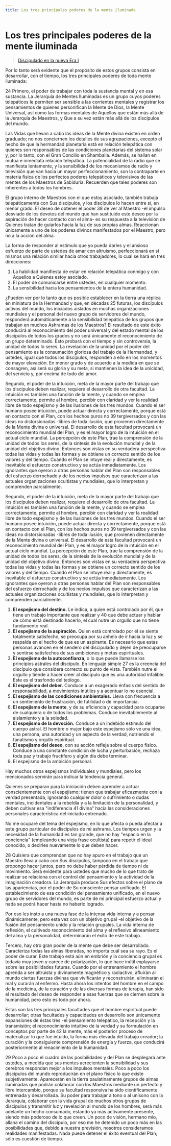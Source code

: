 ```yaml
---
title: Los tres principales poderes de la mente iluminada
---
```


# Los tres principales poderes de la mente iluminada

> [Discipulado en la nueva Era I](/discipulado-nueva-era-I/charlas-a-los-discipulos-3#en24)

Por lo tanto será evidente que el propósito de estos grupos consista en desarrollar, con el tiempo, los tres principales poderes de toda mente iluminada:

<p><Pin lang="en">24</Pin> Primero, el poder de trabajar con toda la sustancia mental y en esa sustancia. La Jerarquía de Mentes Iluminadas es un grupo cuyos poderes telepáticos le permiten ser sensible a las corrientes mentales y registrar los pensamientos de quienes personifican la Mente de Dios, la Mente Universal, así como las formas mentales de Aquellos que están más allá de la Jerarquía de Maestros, y Que a su vez están más allá de los discípulos del mundo.</p>

Las Vidas que llevan a cabo las ideas de la Mente divina existen en orden graduado; no nos conciernen los detalles de sus agrupaciones, excepto el hecho de que la hermandad planetaria está en relación telepática con quienes son responsables de las condiciones planetarias del sistema solar y, por lo tanto, con el Gran Concilio en Shamballa. Además, se hallan en mutua e inmediata relación telepática. La potencialidad de la radio que se manifiesta lentamente, y la sensibilidad de los mecanismos de radio y televisión que van hacia un mayor perfeccionamiento, son la contraparte en materia física de los perfectos poderes telepáticos y televisivos de las mentes de los Maestros de Sabiduría. Recuerden que tales poderes son inherentes a todos los hombres.

El grupo interno de Maestros con el que estoy asociado, también trabaja telepáticamente con Sus discípulos, y los discípulos lo hacen entre sí, en menor grado. El deseo de obtener el poder <Pin lang="es">38</Pin> de ver al Maestro -el impulso desviado de los devotos del mundo que han sustituido este deseo por la aspiración de hacer contacto con el alma- es su respuesta a la televisión de Quienes tratan de guiarlos hacia la luz de sus propias almas. Reaccionan únicamente a uno de los poderes divinos manifestados por el Maestro, pero no a la acción del alma.

La forma de responder al estímulo que yo pueda darles y el ansioso esfuerzo de parte de ustedes de amar con altruismo, perfeccionará en sí mismos una relación similar hacia otros trabajadores, lo cual se hará en tres direcciones:

1. La habilidad manifiesta de estar en relación telepática conmigo y con Aquellos a Quienes estoy asociado.
2. El poder de comunicarse entre ustedes, en cualquier momento.
3. La sensibilidad hacia los pensamientos de la entera humanidad.

¿Pueden ver por lo tanto que es posible establecer en la tierra una réplica en miniatura de la Hermandad y que, en décadas <Pin lang="en">25</Pin> futuras, los discípulos activos del mundo, los iniciados aislados en muchas organizaciones mundiales y el personal del nuevo grupo de servidores del mundo, responderá automáticamente a la sensibilidad telepática de los grupos que trabajan en muchos Ashramas de los Maestros? El resultado de este éxito conducirá al reconocimiento del poder universal y del estado mental de los discípulos de todos los grados y no será únicamente el reconocimiento de un grupo determinado. Esto probará con el tiempo y sin controversia, la unidad de todos lo seres. La revelación de la unidad por el poder del pensamiento es la consumación gloriosa del trabajo de la Hermandad, y ustedes, igual que todos los discípulos, responden a ello en los momentos de mayor elevación. En menor grado y de acuerdo a la medida en que se consagren, así será su gloria y su meta, si mantienen la idea de la unicidad, del servicio y, por encima de todo del amor.

Segundo, el poder de la intuición, meta de la mayor parte del trabajo que los discípulos deben realizar, requiere el desarrollo de otra facultad. La intuición es también una función de la mente, y cuando se emplea correctamente, permite al hombre, percibir con claridad y ver la realidad libre de todo espejismo y de las ilusiones de los tres mundos. Cuando el ser humano posee intuición, puede actuar directa y correctamente, porque está en contacto con el Plan, con los hechos puros no <Pin lang="es">39</Pin> tergiversados y con las ideas no distorsionadas -libres de toda ilusión, que provienen directamente de la Mente divina o universal. El desarrollo de esta facultad provocará un reconocimiento mundial del Plan, y es el mayor logro de la intuición en el actual ciclo mundial. La percepción de este Plan, trae la comprensión de la unidad de todos los seres, de la síntesis de la evolución mundial y de la unidad del objetivo divino. Entonces son vistas en su verdadera perspectiva todas las vidas y todas las formas y se obtiene un correcto sentido de los valores y del tiempo. Cuando el Plan se intuye real y directamente, es inevitable el esfuerzo constructivo y se actúa inmediatamente. Los ignorantes que oyeron a otras personas hablar del Plan son responsables del esfuerzo derrochado y de los necios impulsos que caracterizan a las actuales organizaciones ocultistas y mundiales, que lo interpretan y comprenden parcialmente.

<p>Segundo, el poder de la intuición, meta de la mayor parte del trabajo que los discípulos deben realizar, requiere el desarrollo de otra facultad. La intuición es también una función de la mente, y cuando se emplea correctamente, permite al hombre, percibir con claridad y ver la realidad libre de todo espejismo y de las ilusiones de los tres mundos. Cuando el ser humano posee intuición, puede actuar directa y correctamente, porque está en contacto con el Plan, con los hechos puros no <Pin lang="es">39</Pin> tergiversados y con las ideas no distorsionadas -libres de toda ilusión, que provienen directamente de la Mente divina o universal. El desarrollo de esta facultad provocará un reconocimiento mundial del Plan, y es el mayor logro de la intuición en el actual ciclo mundial. La percepción de este Plan, trae la comprensión de la unidad de todos los seres, de la síntesis de la evolución mundial y de la unidad del objetivo divino. Entonces son vistas en su verdadera perspectiva todas las vidas y todas las formas y se obtiene un correcto sentido de los valores y del tiempo. Cuando el Plan se intuye real y directamente, es inevitable el esfuerzo constructivo y se actúa inmediatamente. Los ignorantes que oyeron a otras personas hablar del Plan son responsables del esfuerzo derrochado y de los necios impulsos que caracterizan a las actuales organizaciones ocultistas y mundiales, que lo interpretan y comprenden parcialmente.</p>

1. **El espejismo del destino.** Le indica, a quien está controlado por él, que tiene un trabajo importante que realizar y <Pin lang="es">40</Pin> que debe actuar y hablar de cómo está destinado hacerlo, el cual nutre un orgullo que no tiene fundamento real.
2. **El espejismo de la aspiración.** Quien está controlado por él se siente totalmente satisfecho, se preocupa por su anhelo de ir hacia la luz y se respalda en el hecho de que es un aspirante. Es necesario que estas personas avancen en el sendero del discipulado y dejen de preocuparse y sentirse satisfechos de sus ambiciones y metas espirituales.
3. **El espejismo de la autoconfianza**, o lo que puede llamarse los principios astrales del discípulo. En lenguaje simple <Pin lang="en">27</Pin> es la creencia del discípulo que considera correcto su punto de vista. También nutre el orgullo y tiende a hacer creer al discípulo que es una autoridad infalible. Este es el trasfondo del teólogo.
4. **El espejismo del deber.** Conduce a un exagerado énfasis del sentido de responsabilidad, a movimientos inútiles y a acentuar lo no esencial.
5. **El espejismo de las condiciones ambientales.** Lleva con frecuencia a un sentimiento de frustración, de futilidad o de importancia.
6. **El espejismo de la mente**, y de su eficiencia y capacidad para ocuparse de cualquiera o de todos los problemas. Conduce inevitablemente al aislamiento y a la soledad.
7. **El espejismo de la devoción.** Conduce a un indebido estímulo del cuerpo astral. El hombre o mujer bajo este espejismo sólo ve una idea, una persona, una autoridad y un aspecto de la verdad, nutriendo el fanatismo y orgullo espiritual.
8. **El espejismo del deseo**, con su acción refleja sobre el cuerpo físico. Conduce a una constante condición de lucha y perturbación, rechaza toda paz y trabajo fructífero y algún día debe terminar.
9. El espejismo de la ambición personal.

Hay muchos otros espejismos individuales y mundiales, pero los mencionados servirán para indicar la tendencia general.

Quienes se preparan para la iniciación deben aprender a actuar conscientemente con el espejismo; tienen que trabajar eficazmente con la verdad presentada, ignorando cualquier dolor o sufrimiento o dudas mentales, incidentales a la rebeldía y a la limitación de la personalidad, y deben cultivar esa "indiferencia <Pin lang="es">41</Pin> divina" hacia las consideraciones personales característica del iniciado entrenado.

No me ocuparé del tema del espejismo, en lo que afecta o pueda afectar a este grupo particular de discípulos de mi ashrama. Los tiempos urgen y la necesidad de la humanidad es tan grande, que no hay "espacio en la conciencia" (empleando una vieja frase ocultista) para repetir el ideal conocido, o decirles nuevamente lo que deben hacer.

<p><Pin lang="en">28</Pin> Quisiera que comprendan que no hay apuro en el trabajo que un Maestro lleva a cabo con Sus discípulos, tampoco en el trabajo que propongo hacer juntos, pero no debe haber pérdida de tiempo ni de movimiento. Será evidente para ustedes que mucho de lo que trato de realizar se relaciona con el control del pensamiento y la actividad de la imaginación creadora. La Jerarquía produce Sus efectos sobre el plano de las apariencias, por el poder de Su consciente pensar unificado. El establecimiento de esa condición del pensamiento unificado, en el nuevo grupo de servidores del mundo, es parte de mi principal esfuerzo actual y nada se podrá hacer hasta no haberlo logrado.</p>

Por eso les insto a una nueva fase de la intensa vida interna y a pensar dinámicamente, pero esta vez con un objetivo grupal -el objetivo de la fusión del pensamiento unido y la relación grupales. La vida interna de reflexión, el cultivado reconocimiento del alma y el reflexivo alineamiento del alma y la personalidad, determinarán el éxito de este trabajo.

Tercero, hay otro gran poder de la mente que debe ser desarrollado. Caracteriza todas las almas liberadas, no importa cuál sea su rayo. Es el poder de curar. Este trabajo está aún en embrión y la conciencia grupal es todavía muy joven y carece de polarización, lo que hace inútil explayarse sobre las posibilidades futuras. Cuando por el entrenamiento el hombre aprenda a ser altruista y divinamente magnético y radiactivo, afluirán al mundo ciertas fuerzas divinas que vivificarán y reconstruirán, eliminarán el mal y curarán al enfermo. Hasta ahora los intentos del hombre en el campo de la medicina, de la curación y de las diversas formas de terapia, han sido el resultado del deseo de responder a esas fuerzas que se ciernen sobre la humanidad, pero esto es todo por ahora.

Estas son las tres principales facultades que el hombre espiritual puede desarrollar; otras facultades y capacidades en desarrollo son únicamente expansiones de éstas tres -el pensamiento telepático, la recepción y la transmisión; el reconocimiento intuitivo de la verdad y su formulación en conceptos por parte de <Pin lang="es">42</Pin> la mente, más el posterior proceso de materializar lo que fue intuido, la forma más elevada del trabajo creador; la curación y la consiguiente comprensión de energía y fuerza, que conducirá posteriormente al renacimiento de la humanidad.

<p><Pin lang="en">29</Pin> Poco a poco el cuadro de las posibilidades y del Plan se desplegará ante ustedes, a medida que sus mentes acrecienten la sensibilidad y sus cerebros respondan mejor a los impulsos mentales. Poco a poco los discípulos del mundo reproducirán en el plano físico lo que existe subjetivamente. Aparecerán en la tierra paulatinamente grupos de almas iluminadas que podrán colaborar con los Maestros mediante un perfecto y libre intercambio, porque su facultad responsiva ha sido científicamente entrenada y desarrollada. Su poder para trabajar a tono o al unísono con la Jerarquía, colaborar con la vida grupal de muchos otros grupos de discípulos y transmitir luz y revelación al mundo de los hombres, será más adelante un hecho consumado, estando ya más activamente presente, siendo más poderoso de lo que creen. Un poco de visión, hermano mío, allana el camino del discípulo, por eso me he detenido un poco más en las posibilidades que, debido a nuestra previsión, nosotros consideramos realidades manifestadas. Nada puede detener el éxito eventual del Plan; sólo es cuestión de tiempo.</p>

